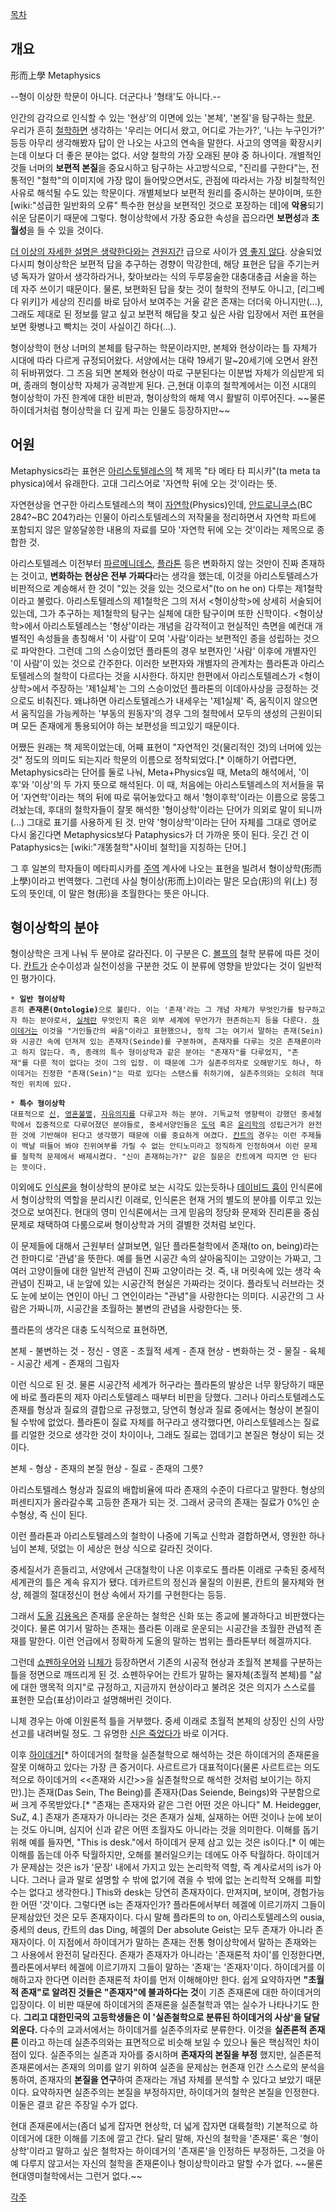 [[목차]]


== 개요 ==
形而上學 Metaphysics

--형이 이상한 학문이 아니다. 더군다나 '형태'도 아니다.--

인간의 감각으로 인식할 수 있는 '현상'의 이면에 있는 '본체', '본질'을 탐구하는 [[학문]]. 우리가 흔히 [[철학]]하면 생각하는 '우리는 어디서 왔고, 어디로 가는가?', '나는 누구인가?' 등등 아무리 생각해봤자 답이 안 나오는 사고의 연속을 말한다. 사고의 영역을 확장시키는데 이보다 더 좋은 분야는 없다. 서양 철학의 가장 오래된 분야 중 하나이다. 개별적인 것들 너머의 '''보편적 본질'''을 중요시하고 탐구하는 사고방식으로, "진리를 구한다"는, 전통적인 "철학"의 이미지에 가장 많이 들어맞으면서도, 관점에 따라서는 가장 비철학적인 사유로 해석될 수도 있는 학문이다. 개별체보다 보편적 원리를 중시하는 분야이며, 또한 [wiki:"성급한 일반화의 오류" 특수한 현상을 보편적인 것으로 포장하는 데]에 '''악용'''되기 쉬운 담론이기 때문에 그렇다. 형이상학에서 가장 중요한 속성을 꼽으라면 '''보편성'''과 '''초월성'''을 들 수 있을 것이다.

[[더 이상의 자세한 설명은 생략한다]]와는 [[견원지간]] 급으로 사이가 [[영 좋지 않다]]. 상술되었다시피 형이상학은 보편적 답을 추구하는 경향이 막강한데, 해당 표현은 답을 주기는커녕 독자가 알아서 생각하라거나, 찾아보라는 식의 두루뭉술한 대충대충급 서술을 하는 데 자주 쓰이기 때문이다. 물론, 보편화된 답을 찾는 것이 철학의 전부도 아니고, [리그베다 위키]가 세상의 진리를 바로 담아서 보여주는 거울 같은 존재는 더더욱 아니지만(...), 그래도 제대로 된 정보를 알고 싶고 보편적 해답을 찾고 싶은 사람 입장에서 저런 표현을 보면 홧병나고 빡치는 것이 사실이긴 하다(...).

형이상학이 현상 너머의 본체를 탐구하는 학문이라지만, 본체와 현상이라는 틀 자체가 시대에 따라 다르게 규정되어왔다. 서양에서는 대략 19세기 말~20세기에 오면서 완전히 뒤바뀌었다. 그 즈음 되면 본체와 현상이 따로 구분된다는 이분법 자체가 의심받게 되며, 종래의 형이상학 자체가 공격받게 된다. 근,현대 이후의 철학계에서는 이전 시대의 형이상학이 가진 한계에 대한 비판과, 형이상학의 해체 역시 활발히 이루어진다. ~~물론 하이데거처럼 형이상학을 더 깊게 파는 인물도 등장하지만~~


== 어원 ==
Metaphysics라는 표현은 [[아리스토텔레스]]의 책 제목 "타 메타 타 피시카"(ta meta ta physica)에서 유래한다. 고대 그리스어로 '자연학 뒤에 오는 것'이라는 뜻.

자연현상을 연구한 아리스토텔레스의 책이 [[자연학]](Physics)인데, [[안드로니쿠스]](BC 284?~BC 204?)라는 인물이 아리스토텔레스의 저작물을 정리하면서 자연학 파트에 포함되지 않은 알쏭달쏭한 내용의 자료를 모아 '자연학 뒤에 오는 것'이라는 제목으로 종합한 것.

아리스토텔레스 이전부터 [[파르메니데스]], [[플라톤]] 등은 변화하지 않는 것만이 진짜 존재하는 것이고, '''변화하는 현상은 전부 가짜다'''라는 생각을 했는데, 이것을 아리스토텔레스가 비판적으로 계승해서 한 것이 "있는 것을 있는 것으로서"(to on he on) 다루는 제1철학이라고 불렀다. 아리스토텔레스의 제1철학은 그의 저서 <형이상학>에 상세히 서술되어 있는데, 그가 추구하는 제1철학의 탐구는 실체에 대한 탐구이며 또한 신학이다. <형이상학>에서 아리스토텔레스는 '형상'이라는 개념을 감각적이고 현실적인 측면을 예컨대 개별적인 속성들을 총칭해서 '이 사람'이 모여 '사람'이라는 보편적인 종을 성립하는 것으로 파악한다. 그런데 그의 스승이었던 플라톤의 경우 보편자인 '사람' 이후에 개별자인 '이 사람'이 있는 것으로 간주한다. 이러한 보편자와 개별자의 관계차는 플라톤과 아리스토텔레스의 철학이 다르다는 것을 시사한다. 하지만 한편에서 아리스토텔레스가 <형이상학>에서 주장하는 '제1실체'는 그의 스승이었던 플라톤의 이데아사상을 긍정하는 것으로도 비춰진다. 왜냐하면 아리스토텔레스가 내세우는 '제1실체' 즉, 움직이지 않으면서 움직임을 가능케하는 '부동의 원동자'의 경우 그의 철학에서 모두의 생성의 근원이되며 모든 존재에게 통용되어야 하는 보편성을 띄고있기 때문이다. 

어쨌든 원래는 책 제목이었는데, 어째 표현이 "자연적인 것(물리적인 것)의 너머에 있는 것" 정도의 의미도 되는지라 학문의 이름으로 정착되었다.[* 이해하기 어렵다면, Metaphysics라는 단어를 둘로 나눠, Meta+Physics일 때, Meta의 해석에서, '이후'와 '이상'의 두 가지 뜻으로 해석된다. 이 때, 처음에는 아리스토텔레스의 저서들을 묶어 '자연학'이라는 책의 뒤에 따로 묶어놓았다고 해서 '형이후학'이라는 이름으로 뭉뚱그려놨는데, 후대의 철학자들이 잘못 해석한 '형이상학'이라는 단어가 의외로 말이 되니까(…) 그대로 표기를 사용하게 된 것. 만약 '형이상학'이라는 단어 자체를 그대로 영어로 다시 옮긴다면 Metaphysics보다 Pataphysics가 더 가까운 뜻이 된다. 웃긴 건 이 Pataphysics는 [wiki:"개똥철학"사이비 철학]을 지칭하는 단어.]

그 후 일본의 학자들이 메타피시카를 [[주역]] 계사에 나오는 표현을 빌려서 형이상학(形而上學)이라고 번역했다. 그런데 사실 형이상(形而上)이라는 말은 모습(形)의 위(上) 정도의 뜻인데, 이 말은 형(形)을 초월한다는 뜻은 아니다.

== 형이상학의 분야 ==
형이상학은 크게 나눠 두 분야로 갈라진다. 이 구분은 C. [[볼프]]의 철학 분류에 따른 것이다. [[칸트]]가 순수이성과 실천이성을 구분한 것도 이 분류에 영향을 받았다는 것이 일반적인 평가이다.

 * '''일반 형이상학''' 
 흔히 '''존재론(Ontologie)'''으로 불린다. 이는 '존재'라는 그 개념 자체가 무엇인가를 탐구하고자 하는 분야로서, [[실체]]란 무엇인지 혹은 외부 세계에 무언가가 현존하는지 등을 다룬다. [[하이데거]]는 이것을 "거인들간의 싸움"이라고 표현했으나, 정작 그는 여기서 말하는 존재(Sein)와 시공간 속에 던져져 있는 존재자(Seinde)를 구분하여, 존재자를 다루는 것은 존재론이라고 하지 않는다. 즉, 종래의 특수 형이상학과 같은 분야는 "존재자"를 다루었지, "존재"를 다룬 적이 없다는 것이 그의 입장. 이 때문에 그가 실존주의자로 오해받기도 하나, 하이데거는 진정한 "존재(Sein)"는 따로 있다는 스탠스를 취하기에, 실존주의와는 오히려 적대적인 위치에 있다.

 * '''특수 형이상학''' 
 대표적으로 [[신]], [[영혼불멸]], [[자유의지]]를 다루고자 하는 분야. 기독교적 영향력이 강했던 중세철학에서 집중적으로 다루어졌던 분야들로, 중세서양인들은 [[도덕]] 혹은 [[윤리학]]의 성립근거가 완전한 것에 기반해야 된다고 생각했기 때문에 이를 중요하게 여겼다. [[칸트]]의 경우는 이런 주제들이 백날 떠들어 봐야 진위여부를 가릴 수 없는 안티노미라고 정직하게 인정하여서 이런 문제를 철학적 문제에서 배제시켰다. "신이 존재하는가?" 같은 질문은 칸트에게 따지면 안 된다는 뜻이다.

이외에도 [[인식론]]을 형이상학의 분야로 보는 시각도 있는듯하나 [[데이비드 흄]]이 인식론에서 형이상학의 역할을 분리시킨 이래로, 인식론은 현재 거의 별도의 분야를 이루고 있는 것으로 보여진다. 현대의 영미 인식론에서는 크게 믿음의 정당화 문제와 진리론을 중심문제로 채택하여 다룸으로써 형이상학과 거의 결별한 것처럼 보인다.



이 문제들에 대해서 근원부터 살펴보면, 일단 플라톤철학에서 존재(to on, being)라는 건 한마디로 '관념'을 뜻한다. 예를 들면 시공간 속의 살아움직이는 고양이는 가짜고, 그 여러 고양이들에 대한 일반적 관념이 진짜 고양이라는 것. 즉, 내 머릿속에 있는 생각 속 관념이 진짜고, 내 눈앞에 있는 시공간적 현실은 가짜라는 것이다. 플라토닉 러브라는 것도 눈에 보이는 연인이 아닌 그 연인이라는 "관념"을 사랑한다는 의미다. 시공간의 그 사람은 가짜니까, 시공간을 초월하는 불변의 관념을 사랑한다는 뜻.

플라톤의 생각은 대충 도식적으로 표현하면,

본체 - 불변하는 것 - 정신 - 영혼 - 초월적 세계 - 존재
현상 - 변화하는 것 - 물질 - 육체 - 시공간 세계 - 존재의 그림자

이런 식으로 된 것. 물론 시공간적 세계가 허구라는 플라톤의 발상은 너무 황당하기 때문에 바로 플라톤의 제자 아리스토텔레스 때부터 비판을 당했다. 그러나 아리스토텔레스도 존재를 형상과 질료의 결합으로 규정했고, 당연히 형상과 질료 중에서는 형상이 본질이 될 수밖에 없었다. 플라톤이 질료 자체를 허구라고 생각했다면, 아리스토텔레스는 질료를 리얼한 것으로 생각한 것이 차이이나, 그래도 질료는 껍데기고 본질은 형상이 되는 것이다.

본체 - 형상 - 존재의 본질
현상 - 질료 - 존재의 그릇?

아리스토텔레스 형상과 질료의 배합비율에 따라 존재의 수준이 다르다고 말한다. 형상의 퍼센티지가 올라갈수록 고등한 존재가 되는 것. 그래서 궁극의 존재는 질료가 0%인 순수형상, 즉 신이 된다.

이런 플라톤과 아리스토텔레스의 철학이 나중에 기독교 신학과 결합하면서, 영원한 하나님이 본체, 덧없는 이 세상은 현상 식으로 갈라진 것이다.

중세질서가 흔들리고, 서양에서 근대철학이 나온 이후로도 플라톤 이래로 구축된 중세적 세계관의 틀은 계속 유지가 됐다. 데카르트의 정신과 물질의 이원론, 칸트의 물자체와 현상, 헤겔의 절대정신이 현상 속에서 자기를 구현한다는 등등.

그래서 [[도올]] [[김용옥]]은 존재를 운운하는 철학은 신화 또는 종교에 불과하다고 비판했다는 것이다. 물론 여기서 말하는 존재는 플라톤 이래로 운운되는 시공간을 초월한 관념적 존재를 말한다. 이런 언급에서 정확하게 도올의 말하는 범위는 플라톤부터 헤겔까지다.

그런데 [[쇼펜하우어]]와 [[니체]]가 등장하면서 기존의 시공적 현상과 초월적 본체를 구분하는 틀을 정면으로 깨뜨리게 된 것. 쇼펜하우어는 칸트가 말하는 물자체(초월적 본체)를 "삶에 대한 맹목적 의지"로 규정하고, 지금까지 현상이라고 불려온 것은 의지가 스스로를 표현한 모습(표상)이라고 설명해버린 것이다.

니체 경우는 아예 이원론적 틀을 거부했다. 중세 이래로 초월적 본체의 상징인 신의 사망선고를 내려버릴 정도. 그 유명한 [[신은 죽었다]]가 바로 이거다.

이후 [[하이데거]][* 하이데거의 철학을 실존철학으로 해석하는 것은 하이데거의 존재론을 잘못 이해하고 있다는 가장 큰 증거이다. 사르트르가 대표적이다(물론 사르트르는 의도적으로 하이데거의 <<존재와 시간>>을 실존철학으로 해석한 것처럼 보이기는 하지만).]는 존재(Das Sein, The Being)를 존재자(Das Seiende, Beings)와 구분함으로써 크게 주목받았다.[* "존재는 존재자와 같은 그런 어떤 것은 아니다" M. Heidegger, SuZ, 4.] 존재가 존재자가 아니라는 것은 존재가 실체, 실재하는 어떤 것이나 눈에 보이는 것도 아니며, 심지어 신과 같은 어떤 초월자도 아니라는 것을 의미한다. 이해를 돕기 위해 예를 들자면, "This is desk."에서 하이데거 문제 삼고 있는 것은 is이다.[* 이 예는 이해를 돕는데 아주 탁월하지만, 오해를 불러일으키는 데에도 아주 탁월하다. 하이데거가 문제삼는 것은 is가 '문장' 내에서 가지고 있는 논리학적 역할, 즉 계사로서의 is가 아니다. 그러나 글과 말로 설명할 수 밖에 없기에 겪을 수 밖에 없는 논리학적 오해를 피할 수는 없다고 생각한다.] This와 desk는 당연히 존재자이다. 만져지며, 보이며, 경험가능한 어떤 '것'이다. 그렇다면 is는 존재자인가? 플라톤에서부터 헤겔에 이르기까지 그들이 문제삼았던 것은 모두 존재자이다. 다시 말해 플라톤의 to on, 아리스토텔레스의 ousia, 중세의 deus, 칸트의 das Ding, 헤겔의 Der absolute Geist는 모두 존재가 아니라 존재자이다. 이 지점에서 하이데거가 말하는 존재는 전통 형이상학에서 말하는 존재와는 그 사용에서 완전히 달라진다. 존재가 존재자가 아니라는 '존재론적 차이'를 인정한다면, 플라톤에서부터 헤겔에 이르기까지 그들이 말하는 '존재'는 '존재자'이다. 하이데거를 이해하고자 한다면 이러한 존재론적 차이를 먼저 이해해야만 한다. 
쉽게 요약하자면 '''"초월적 존재"로 알려진 것들은 "존재자"에 불과하다는 것'''이 기존 존재론에 대한 하이데거의 입장이다. 이 비판 때문에 하이데거의 존재론을 실존철학과 엮는 실수가 나타나기도 한다. '''그리고 대한민국의 고등학생들은 이 '실존철학으로 분류된 하이데거의 사상'을 달달 외운다.''' 다수의 교과서에서는 하이데거를 실존주의자로 분류한다. 이것을 '''실존론적 존재론''' 이라고 하는데 실존주의와는 표면적으로 비슷해 보일 수 있으나 둘은 핵심적인 차이점이 있다. 실존주의는 실존과 자아를 중시하며 '''존재자의 본질을 부정''' 했지만, 실존론적 존재론에서는 존재의 의미를 알기 위하여 실존을 문제삼는 현존재 인간 스스로의 분석을 통하여, 존재자의 '''본질을 연구'''하여 존재라는 개념 자체를 분석할 수 있다고 보았기 때문이다. 요약하자면 실존주의는 본질을 부정하지만, 하이데거의 철학은 본질을 인정한다. 이둘은 결코 같은 주장일 수가 없다.

현대 존재론에서는(좀더 넓게 잡자면 현상학, 더 넓게 잡자면 대륙철학) 기본적으로 하이데거에 대한 이해를 기초에 깔고 간다. 달리 말해, 자신의 철학을 '존재론' 혹은 '형이상학'이라고 말하고 싶은 철학자는 하이데거의 '존재론'을 인정하든 부정하든, 그것을 아예 다루지 않고서는 자신의 철학을 존재론이나 형이상학이라고 말할 수가 없다. ~~물론 현대영미철학에서는 그런거 없다.~~

[[각주]]
